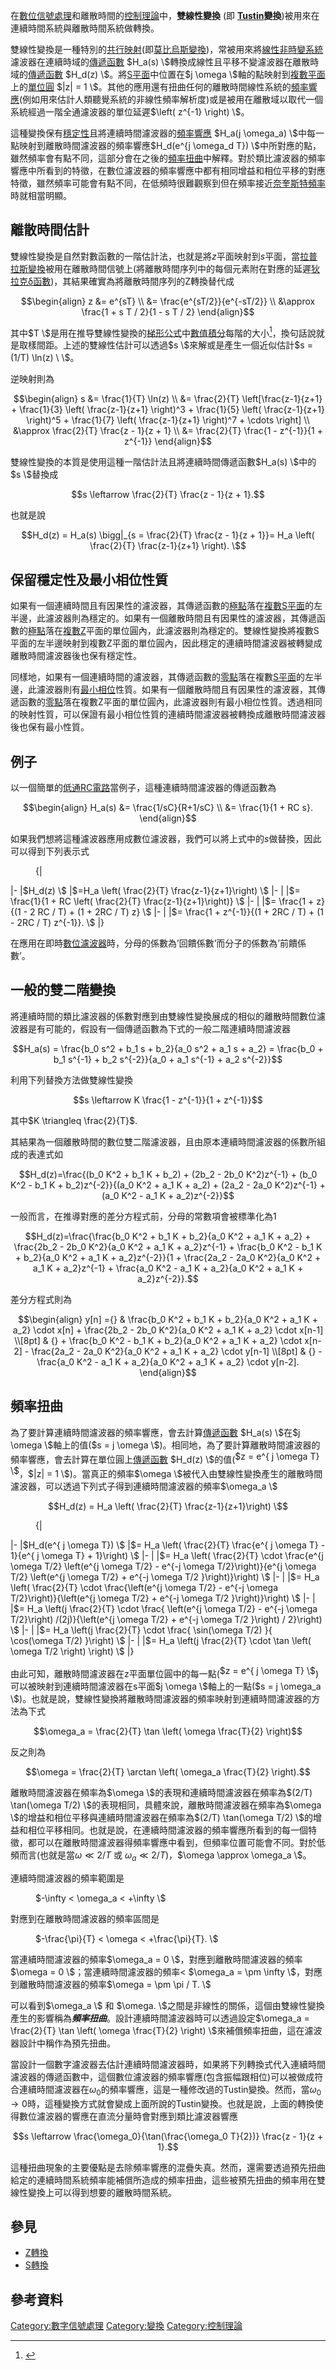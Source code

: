 {{NoteTA
|G1=Communication
|G2=Electronics
}}
在[[數位信號處理|數位信號處理]]和離散時間的[[控制理論|控制理論]]中，'''雙線性變換''' (即 '''[[Arnold_Tustin|Tustin]]變換''')被用來在連續時間系統與離散時間系統做轉換。

雙線性變換是一種特別的[[共行映射|共行映射]](即[[莫比烏斯變換|莫比烏斯變換]])，常被用來將[[线性时不变系统理论|線性非時變系統]]濾波器在連續時域的[[傳遞函數|傳遞函數]] <math> H_a(s) \ </math>轉換成線性且平移不變濾波器在離散時域的[[傳遞函數|傳遞函數]] <math> H_d(z) \ </math>。將[[S平面|S平面]]中位置在<math> j \omega \ </math>軸的點映射到[[複數平面|複數平面]]上的[[單位圓|單位圓]] <math> |z| = 1 \ </math>。其他的應用還有扭曲任何的離散時間線性系統的[[頻率響應|頻率響應]](例如用來估計人類聽覺系統的非線性頻率解析度)或是被用在離散域以取代一個系統經過一階全通濾波器的單位延遲<math> \left( z^{-1} \right) \ </math>。

這種變換保有[[有界輸入有界輸出穩定性|穩定性]]且將連續時間濾波器的[[頻率響應|頻率響應]] <math> H_a(j \omega_a) \ </math>中每一點映射到離散時間濾波器的頻率響應<math> H_d(e^{j \omega_d T}) \ </math>中所對應的點，雖然頻率會有點不同，這部分會在之後的[[#頻率扭曲|頻率扭曲]]中解釋。對於類比濾波器的頻率響應中所看到的特徵，在數位濾波器的頻率響應中都有相同增益和相位平移的對應特徵，雖然頻率可能會有點不同，在低頻時很難觀察到但在頻率接近[[奈奎斯特頻率|奈奎斯特頻率]]時就相當明顯。

== 離散時間估計 ==

雙線性變換是自然對數函數的一階估計法，也就是將''z''平面映射到''s''平面，當[[拉普拉斯變換|拉普拉斯變換]]被用在離散時間信號上(將離散時間序列中的每個元素附在對應的延遲[[狄拉克δ函數|狄拉克δ函數]])，其結果確實為將離散時間序列的Z轉換替代成

:<math>
\begin{align}
z &= e^{sT}   \\
  &= \frac{e^{sT/2}}{e^{-sT/2}} \\
  &\approx \frac{1 + s T / 2}{1 - s T / 2}
\end{align}
</math>

其中<math> T \ </math>是用在推导雙線性變換的[[梯形公式|梯形公式]]中[[數值積分|數值積分]]每階的大小<ref>{{cite book |title=Discrete Time Signal Processing Third Edition |last=Oppenheim |first=Alan |year=2010 |publisher=Pearson Higher Education, Inc. |location=Upper Saddle River, NJ |isbn=978-0-13-198842-2 |page=504}}</ref>，換句話說就是取樣間距。上述的雙線性估計可以透過<math> s \ </math>來解或是產生一個近似估計<math> s = (1/T) \ln(z) \  \ </math>。

逆映射則為

:<math>
\begin{align}
s &= \frac{1}{T} \ln(z)  \\
  &= \frac{2}{T} \left[\frac{z-1}{z+1} + \frac{1}{3} \left( \frac{z-1}{z+1} \right)^3  + \frac{1}{5} \left( \frac{z-1}{z+1} \right)^5  + \frac{1}{7} \left( \frac{z-1}{z+1} \right)^7 + \cdots \right] \\
  &\approx  \frac{2}{T} \frac{z - 1}{z + 1} \\
  &=  \frac{2}{T} \frac{1 - z^{-1}}{1 + z^{-1}}
\end{align}
</math>

雙線性變換的本質是使用這種一階估計法且將連續時間傳遞函數<math> H_a(s) \ </math>中的<math> s \ </math>替換成

:<math>s \leftarrow \frac{2}{T} \frac{z - 1}{z + 1}.</math>

也就是說

:<math>H_d(z) = H_a(s) \bigg|_{s = \frac{2}{T} \frac{z - 1}{z + 1}}= H_a \left( \frac{2}{T} \frac{z-1}{z+1} \right). \ </math>

== 保留穩定性及最小相位性質 ==

如果有一個連續時間且有因果性的濾波器，其傳遞函數的[[极点_(复分析)|極點]]落在[[复数_(数学)|複數]][[S平面|S平面]]的左半邊，此濾波器則為穩定的。如果有一個離散時間且有因果性的濾波器，其傳遞函數的[[极点_(复分析)|極點]]落在[[复数_(数学)|複數]]Z平面的單位圓內，此濾波器則為穩定的。雙線性變換將複數S平面的左半邊映射到複數Z平面的單位圓內，因此穩定的連續時間濾波器被轉變成離散時間濾波器後也保有穩定性。

同樣地，如果有一個連續時間的濾波器，其傳遞函數的[[零點|零點]]落在複數[[S平面|S平面]]的左半邊，此濾波器則有[[最小相位|最小相位]]性質。如果有一個離散時間且有因果性的濾波器，其傳遞函數的[[零點|零點]]落在複數Z平面的單位圓內，此濾波器則有最小相位性質。透過相同的映射性質，可以保證有最小相位性質的連續時間濾波器被轉換成離散時間濾波器後也保有最小性質。

== 例子 ==

以一個簡單的[[低通濾波器|低通]][[RC電路|RC電路]]當例子，這種連續時間濾波器的傳遞函數為

:<math>\begin{align}
H_a(s) &= \frac{1/sC}{R+1/sC} \\
&= \frac{1}{1 + RC s}.
\end{align}</math>

如果我們想將這種濾波器應用成數位濾波器，我們可以將上式中的<math>s</math>做替換，因此可以得到下列表示式
:{|
|-
|<math>H_d(z) \ </math>
|<math> =H_a \left( \frac{2}{T} \frac{z-1}{z+1}\right) \ </math>
|-
|
|<math>= \frac{1}{1 + RC \left( \frac{2}{T} \frac{z-1}{z+1}\right)} \ </math>
|-
|
|<math>= \frac{1 + z}{(1 - 2 RC / T) + (1 + 2RC / T) z} \ </math>
|-
|
|<math>= \frac{1 + z^{-1}}{(1 + 2RC / T) + (1 - 2RC / T) z^{-1}}. \ </math>
|}

在應用在即時[[數位濾波器|數位濾波器]]時，分母的係數為’回饋係數’而分子的係數為’前饋係數’。

== 一般的雙二階變換 ==

將連續時間的類比濾波器的係數對應到由雙線性變換展成的相似的離散時間數位濾波器是有可能的，假設有一個傳遞函數為下式的一般二階連續時間濾波器

:<math>H_a(s) = \frac{b_0 s^2 + b_1 s + b_2}{a_0 s^2 + a_1 s + a_2} = \frac{b_0 + b_1 s^{-1} + b_2 s^{-2}}{a_0 + a_1 s^{-1} + a_2 s^{-2}}</math>

利用下列替換方法做雙線性變換

:<math>s \leftarrow K \frac{1 - z^{-1}}{1 + z^{-1}}</math>

其中<math>K \triangleq \frac{2}{T} </math>.

其結果為一個離散時間的數位雙二階濾波器，且由原本連續時間濾波器的係數所組成的表達式如

:<math>H_d(z)=\frac{(b_0 K^2 + b_1 K + b_2) + (2b_2 - 2b_0 K^2)z^{-1} + (b_0 K^2 - b_1 K + b_2)z^{-2}}{(a_0 K^2 + a_1 K + a_2) + (2a_2 - 2a_0 K^2)z^{-1} + (a_0 K^2 - a_1 K + a_2)z^{-2}}</math>

一般而言，在推導對應的差分方程式前，分母的常數項會被標準化為1

:<math>H_d(z)=\frac{\frac{b_0 K^2 + b_1 K + b_2}{a_0 K^2 + a_1 K + a_2} + \frac{2b_2 - 2b_0 K^2}{a_0 K^2 + a_1 K + a_2}z^{-1} + \frac{b_0 K^2 - b_1 K + b_2}{a_0 K^2 + a_1 K + a_2}z^{-2}}{1 + \frac{2a_2 - 2a_0 K^2}{a_0 K^2 + a_1 K + a_2}z^{-1} + \frac{a_0 K^2 - a_1 K + a_2}{a_0 K^2 + a_1 K + a_2}z^{-2}}. </math>

差分方程式則為

:<math>
\begin{align}
y[n] ={} & \frac{b_0 K^2 + b_1 K + b_2}{a_0 K^2 + a_1 K + a_2} \cdot x[n] + \frac{2b_2 - 2b_0 K^2}{a_0 K^2 + a_1 K + a_2} \cdot x[n-1] \\[8pt]
& {} + \frac{b_0 K^2 - b_1 K + b_2}{a_0 K^2 + a_1 K + a_2} \cdot x[n-2] - \frac{2a_2 - 2a_0 K^2}{a_0 K^2 + a_1 K + a_2} \cdot y[n-1] \\[8pt]
& {} - \frac{a_0 K^2 - a_1 K + a_2}{a_0 K^2 + a_1 K + a_2} \cdot y[n-2].
\end{align}
</math>

== 頻率扭曲 ==

為了要計算連續時間濾波器的頻率響應，會去計算[[傳遞函數|傳遞函數]] <math> H_a(s) \ </math>在<math> j \omega \ </math>軸上的值(<math>s = j \omega \ </math>)。相同地，為了要計算離散時間濾波器的頻率響應，會去計算在單位圓上[[傳遞函數|傳遞函數]] <math> H_d(z) \ </math>的值(<span style="vertical-align:+30%;"><math>z = e^{ j \omega T} \ </math></span>，<math> |z| = 1 \ </math>)。當真正的頻率<math> \omega \ </math>被代入由雙線性變換產生的離散時間濾波器，可以透過下列式子得到連續時間濾波器的頻率<math> \omega_a \ </math>

:<math>H_d(z) = H_a \left( \frac{2}{T} \frac{z-1}{z+1}\right) \ </math>

:{|
|-
|<math>H_d(e^{ j \omega T}) \ </math>
|<math>= H_a \left( \frac{2}{T} \frac{e^{ j \omega T} - 1}{e^{ j \omega T} + 1}\right) \ </math>
|-
|
|<math>= H_a \left( \frac{2}{T} \cdot \frac{e^{j \omega T/2} \left(e^{j \omega T/2} - e^{-j \omega T/2}\right)}{e^{j \omega T/2} \left(e^{j \omega T/2} + e^{-j \omega T/2 }\right)}\right) \ </math>
|-
|
|<math>= H_a \left( \frac{2}{T} \cdot \frac{\left(e^{j \omega T/2} - e^{-j \omega T/2}\right)}{\left(e^{j \omega T/2} + e^{-j \omega T/2 }\right)}\right) \ </math>
|-
|
|<math>= H_a \left(j \frac{2}{T} \cdot \frac{ \left(e^{j \omega T/2} - e^{-j \omega T/2}\right) /(2j)}{\left(e^{j \omega T/2} + e^{-j \omega T/2 }\right) / 2}\right) \ </math>
|-
|
|<math>= H_a \left(j \frac{2}{T} \cdot \frac{ \sin(\omega T/2) }{ \cos(\omega T/2) }\right) \ </math>
|-
|
|<math>= H_a \left(j \frac{2}{T} \cdot \tan \left( \omega T/2 \right) \right) \ </math> 
|}

由此可知，離散時間濾波器在z平面單位圓中的每一點(<span style="vertical-align:+30%;"><math>z = e^{ j \omega T} \ </math></span>)可以被映射到連續時間濾波器在s平面<math>j \omega \ </math>軸上的一點(<math>s = j \omega_a \ </math>)。也就是說，雙線性變換將離散時間濾波器的頻率映射到連續時間濾波器的方法為下式

:<math> \omega_a = \frac{2}{T} \tan \left( \omega \frac{T}{2} \right) </math>

反之則為

:<math> \omega = \frac{2}{T} \arctan \left( \omega_a \frac{T}{2} \right). </math>

離散時間濾波器在頻率為<math>\omega \ </math>的表現和連續時間濾波器在頻率為<math> (2/T) \tan(\omega T/2) \ </math>的表現相同，具體來說，離散時間濾波器在頻率為<math>\omega \ </math>的增益和相位平移與連續時間濾波器在頻率為<math> (2/T) \tan(\omega T/2) \ </math>的增益和相位平移相同。也就是說，在連續時間濾波器的頻率響應所看到的每一個特徵，都可以在離散時間濾波器得頻率響應中看到，但頻率位置可能會不同。對於低頻而言(也就是當<math>\omega \ll 2/T</math> 或 <math>\omega_a \ll 2/T</math>)，<math>\omega \approx \omega_a \ </math>。

連續時間濾波器的頻率範圍是

: <math> -\infty < \omega_a < +\infty \ </math>

對應到在離散時間濾波器的頻率區間是

: <math> -\frac{\pi}{T} < \omega < +\frac{\pi}{T}. \ </math>

當連續時間濾波器的頻率<math> \omega_a = 0 \ </math>，對應到離散時間濾波器的頻率<math> \omega = 0 \ </math>；當連續時間濾波器的頻率< <math> \omega_a = \pm \infty \ </math>，對應到離散時間濾波器的頻率<math> \omega = \pm \pi / T. \ </math>

可以看到<math> \omega_a \ </math> 和 <math> \omega. \ </math>之間是非線性的關係，這個由雙線性變換產生的影響稱為'''''頻率扭曲'''''。設計連續時間濾波器時可以透過設定<math> \omega_a = \frac{2}{T} \tan \left( \omega \frac{T}{2} \right) \ </math>來補償頻率扭曲，這在濾波器設計中稱作為預先扭曲。

當設計一個數字濾波器去估計連續時間濾波器時，如果將下列轉換式代入連續時間濾波器的傳遞函數中，這個數位濾波器的頻率響應(包含振幅跟相位)可以被做成符合連續時間濾波器在<math> \omega_0 </math>的頻率響應，這是一種修改過的Tustin變換。然而，當<math> \omega_0 \to 0 </math>時，這種變換方式就會變成上面所說的Tustin變換。也就是說，上面的轉換使得數位濾波器的響應在直流分量時會對應到類比濾波器響應

:<math>s \leftarrow \frac{\omega_0}{\tan(\frac{\omega_0 T}{2})} \frac{z - 1}{z + 1}.</math>

這種扭曲現象的主要優點是去除頻率響應的混疊失真。然而，還需要透過預先扭曲給定的連續時間系統頻率能補償所造成的頻率扭曲，這些被預先扭曲的頻率用在雙線性變換上可以得到想要的離散時間系統。

== 參見 ==

* [[Z轉換|Z轉換]]
* [[S轉換|S轉換]]

== 參考資料 ==
{{reflist}}

{{DSP}}

{{DEFAULTSORT:雙線性變換}}
[[Category:數字信號處理|Category:數字信號處理]]
[[Category:變換|Category:變換]]
[[Category:控制理論|Category:控制理論]]